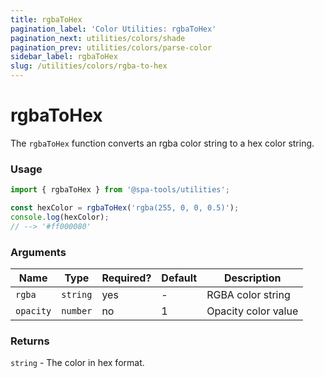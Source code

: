 ```yaml
---
title: rgbaToHex
pagination_label: 'Color Utilities: rgbaToHex'
pagination_next: utilities/colors/shade
pagination_prev: utilities/colors/parse-color
sidebar_label: rgbaToHex
slug: /utilities/colors/rgba-to-hex
---
```



<PackageCaption packageName='@spa-tools/utilities' />

# rgbaToHex

The `rgbaToHex` function converts an rgba color string to a hex color string.

### Usage

```ts
import { rgbaToHex } from '@spa-tools/utilities';

const hexColor = rgbaToHex('rgba(255, 0, 0, 0.5)');
console.log(hexColor);
// --> '#ff000080'
```

### Arguments

| Name      | Type     | Required? | Default | Description         |
| --------- | -------- | --------- | ------- | ------------------- |
| `rgba`    | `string` | yes       | -       | RGBA color string   |
| `opacity` | `number` | no        | 1       | Opacity color value |

### Returns

`string` - The color in hex format.
